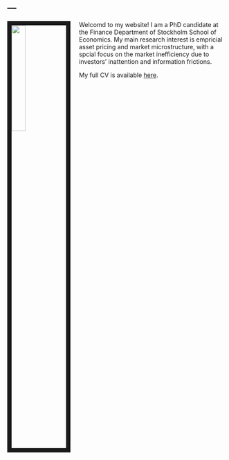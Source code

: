 
---
---

<link rel="stylesheet" href="styles.css" type="text/css">

<img src="images/emily_2.jpg" style="width:25%; border:10px solid; margin-right: 20px" align="left">

Welcomd to my website! I am a PhD candidate at the Finance Department of Stockholm School of Economics. My main research interest is empricial asset pricing and market microstructure, with a spcial focus on the market inefficiency due to investors' inattention and information frictions.  

My full CV is available [here](files/Zabor_CV_2017_Q4.pdf).
